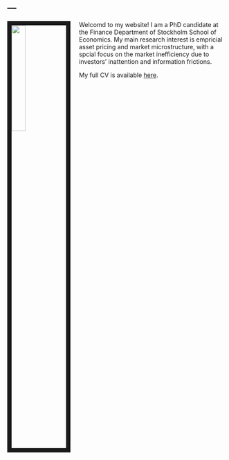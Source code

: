 
---
---

<link rel="stylesheet" href="styles.css" type="text/css">

<img src="images/emily_2.jpg" style="width:25%; border:10px solid; margin-right: 20px" align="left">

Welcomd to my website! I am a PhD candidate at the Finance Department of Stockholm School of Economics. My main research interest is empricial asset pricing and market microstructure, with a spcial focus on the market inefficiency due to investors' inattention and information frictions.  

My full CV is available [here](files/Zabor_CV_2017_Q4.pdf).
